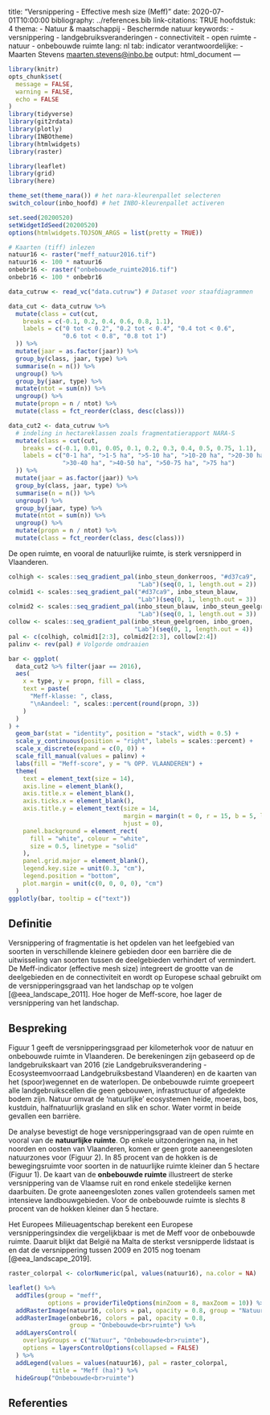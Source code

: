 title: "Versnippering - Effective mesh size (Meff)"
date: 2020-07-01T10:00:00
bibliography: ../references.bib
link-citations: TRUE
hoofdstuk: 4
thema:
  - Natuur & maatschappij
  - Beschermde natuur
keywords:
  - versnippering
  - landgebruiksveranderingen
  - connectiviteit
  - open ruimte
  - natuur
  - onbebouwde ruimte
lang: nl
tab: indicator
verantwoordelijke:
- Maarten Stevens <maarten.stevens@inbo.be>
output: html_document
---

```r

library(knitr)
opts_chunk$set(
  message = FALSE,
  warning = FALSE,
  echo = FALSE
)
library(tidyverse)
library(git2rdata)
library(plotly)
library(INBOtheme)
library(htmlwidgets)
library(raster)

library(leaflet)
library(grid)
library(here)

theme_set(theme_nara()) # het nara-kleurenpallet selecteren
switch_colour(inbo_hoofd) # het INBO-kleurenpallet activeren

set.seed(20200520)
setWidgetIdSeed(20200520)
options(htmlwidgets.TOJSON_ARGS = list(pretty = TRUE))
```

```r
# Kaarten (tiff) inlezen
natuur16 <- raster("meff_natuur2016.tif")
natuur16 <- 100 * natuur16
onbebr16 <- raster("onbebouwde_ruimte2016.tif")
onbebr16 <- 100 * onbebr16

data_cutruw <- read_vc("data.cutruw") # Dataset voor staafdiagrammen
```

```r

data_cut <- data_cutruw %>%
  mutate(class = cut(cut,
    breaks = c(-0.1, 0.2, 0.4, 0.6, 0.8, 1.1),
    labels = c("0 tot < 0.2", "0.2 tot < 0.4", "0.4 tot < 0.6",
               "0.6 tot < 0.8", "0.8 tot 1")
  )) %>%
  mutate(jaar = as.factor(jaar)) %>%
  group_by(class, jaar, type) %>%
  summarise(n = n()) %>%
  ungroup() %>%
  group_by(jaar, type) %>%
  mutate(ntot = sum(n)) %>%
  ungroup() %>%
  mutate(propn = n / ntot) %>%
  mutate(class = fct_reorder(class, desc(class)))

data_cut2 <- data_cutruw %>%
  # indeling in hectareklassen zoals fragmentatierapport NARA-S
  mutate(class = cut(cut,
    breaks = c(-0.1, 0.01, 0.05, 0.1, 0.2, 0.3, 0.4, 0.5, 0.75, 1.1),
    labels = c("0-1 ha", ">1-5 ha", ">5-10 ha", ">10-20 ha", ">20-30 ha",
               ">30-40 ha", ">40-50 ha", ">50-75 ha", ">75 ha")
  )) %>%
  mutate(jaar = as.factor(jaar)) %>%
  group_by(class, jaar, type) %>%
  summarise(n = n()) %>%
  ungroup() %>%
  group_by(jaar, type) %>%
  mutate(ntot = sum(n)) %>%
  ungroup() %>%
  mutate(propn = n / ntot) %>%
  mutate(class = fct_reorder(class, desc(class)))
```

De open ruimte, en vooral de natuurlijke ruimte, is sterk versnipperd in Vlaanderen.

```r

colhigh <- scales::seq_gradient_pal(inbo_steun_donkerroos, "#d37ca9",
                                    "Lab")(seq(0, 1, length.out = 2))
colmid1 <- scales::seq_gradient_pal("#d37ca9", inbo_steun_blauw,
                                    "Lab")(seq(0, 1, length.out = 3))
colmid2 <- scales::seq_gradient_pal(inbo_steun_blauw, inbo_steun_geelgroen,
                                    "Lab")(seq(0, 1, length.out = 3))
collow <- scales::seq_gradient_pal(inbo_steun_geelgroen, inbo_groen,
                                   "Lab")(seq(0, 1, length.out = 4))
pal <- c(colhigh, colmid1[2:3], colmid2[2:3], collow[2:4])
palinv <- rev(pal) # Volgorde omdraaien

bar <- ggplot(
  data_cut2 %>% filter(jaar == 2016),
  aes(
    x = type, y = propn, fill = class,
    text = paste(
      "Meff-klasse: ", class,
      "\nAandeel: ", scales::percent(round(propn, 3))
    )
  )
) +
  geom_bar(stat = "identity", position = "stack", width = 0.5) +
  scale_y_continuous(position = "right", labels = scales::percent) +
  scale_x_discrete(expand = c(0, 0)) +
  scale_fill_manual(values = palinv) +
  labs(fill = "Meff-score", y = "% OPP. VLAANDEREN") +
  theme(
    text = element_text(size = 14),
    axis.line = element_blank(),
    axis.title.x = element_blank(),
    axis.ticks.x = element_blank(),
    axis.title.y = element_text(size = 14,
                                margin = margin(t = 0, r = 15, b = 5, l = 5),
                                hjust = 0),
    panel.background = element_rect(
      fill = "white", colour = "white",
      size = 0.5, linetype = "solid"
    ),
    panel.grid.major = element_blank(),
    legend.key.size = unit(0.3, "cm"),
    legend.position = "bottom",
    plot.margin = unit(c(0, 0, 0, 0), "cm")
  )
ggplotly(bar, tooltip = c("text"))
```

## Definitie

Versnippering of fragmentatie is het opdelen van het leefgebied van soorten in verschillende kleinere gebieden door een barrière die de uitwisseling van soorten tussen de deelgebieden verhindert of vermindert.
De Meff-indicator (effective mesh size) integreert de grootte van de deelgebieden en de connectiviteit en wordt op Europese schaal gebruikt om de versnipperingsgraad van het landschap op te volgen [@eea_landscape_2011]. 
Hoe hoger de Meff-score, hoe lager de versnippering van het landschap.

## Bespreking

Figuur 1 geeft de versnipperingsgraad per kilometerhok voor de natuur en onbebouwde ruimte in Vlaanderen. De berekeningen zijn gebaseerd op de landgebruikskaart van 2016 (zie Landgebruiksverandering - Ecosysteemvoorraad Landgebruiksbestand Vlaanderen) en de kaarten van het (spoor)wegennet en de waterlopen.
De onbebouwde ruimte groepeert alle landgebruikscellen die geen gebouwen, infrastructuur of afgedekte bodem zijn. 
Natuur omvat de ‘natuurlijke’ ecosystemen heide, moeras, bos, kustduin, halfnatuurlijk grasland en slik en schor. 
Water vormt in beide gevallen een barrière.

De analyse bevestigt de hoge versnipperingsgraad van de open ruimte en vooral van de **natuurlijke ruimte**. 
Op enkele uitzonderingen na, in het noorden en oosten van Vlaanderen, komen er geen grote aaneengesloten natuurzones voor (Figuur 2).
In 85 procent van de hokken is de bewegingsruimte voor soorten in de natuurlijke ruimte kleiner dan 5 hectare (Figuur 1). 
De kaart van de **onbebouwde ruimte** illustreert de sterke versnippering van de Vlaamse ruit en rond enkele stedelijke kernen daarbuiten. 
De grote aaneengesloten zones vallen grotendeels samen met intensieve landbouwgebieden. 
Voor de onbebouwde ruimte is slechts 8 procent van de hokken kleiner dan 5 hectare.

Het Europees Milieuagentschap berekent een Europese versnipperingsindex die vergelijkbaar is met de Meff voor de onbebouwde ruimte. 
Daaruit blijkt dat België na Malta de sterkst versnipperde lidstaat is en dat de versnippering tussen 2009 en 2015 nog toenam [@eea_landscape_2019].

```r

raster_colorpal <- colorNumeric(pal, values(natuur16), na.color = NA)

leaflet() %>%
  addTiles(group = "meff",
           options = providerTileOptions(minZoom = 8, maxZoom = 10)) %>%
  addRasterImage(natuur16, colors = pal, opacity = 0.8, group = "Natuur") %>%
  addRasterImage(onbebr16, colors = pal, opacity = 0.8,
                 group = "Onbebouwde<br>ruimte") %>%
  addLayersControl(
    overlayGroups = c("Natuur", "Onbebouwde<br>ruimte"),
    options = layersControlOptions(collapsed = FALSE)
  ) %>%
  addLegend(values = values(natuur16), pal = raster_colorpal,
            title = "Meff (ha)") %>%
  hideGroup("Onbebouwde<br>ruimte")
```

## Referenties

